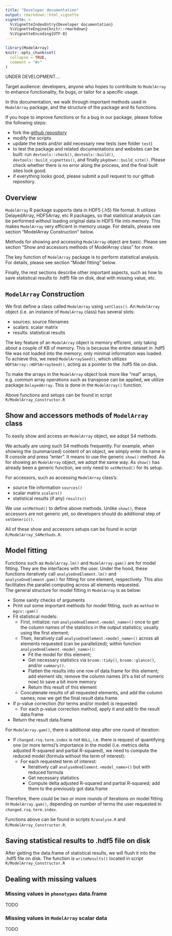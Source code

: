 ```yaml
---
title: "Developer documentation"
output: rmarkdown::html_vignette
vignette: >
  %\VignetteIndexEntry{Developer documentation}
  %\VignetteEngine{knitr::rmarkdown}
  %\VignetteEncoding{UTF-8}
---
```


```r
library(ModelArray)
knitr::opts_chunk$set(
  collapse = TRUE,
  comment = "#>"
)
```

UNDER DEVELOPMENT....

Target audience: developers, anyone who hopes to contribute to `ModelArray` to enhance functionality, fix bugs, or tailor for a specific usage. 

In this documentation, we walk through important methods used in `ModelArray` package, and the structure of the package and its functions.

If you hope to improve functions or fix a bug in our package, please follow the following steps:

* fork the [github repository](https://github.com/PennLINC/ModelArray)
* modify the scripts
* update the tests and/or add necessary new tests (see folder `test`)
* to test the package and related documentations and websites can be built: run `devtools::check()`, `devtools::build()`, `devtools::build_vignettes()`, and finally `pkgdown::build_site()`. Please check whether there is no error along the process, and the final built sites look good.
* if everything looks good, please submit a pull request to our github repository.

## Overview

`ModelArray` R package supports data in HDF5 (.h5) file format. It utilizes DelayedArray, HDF5Array, etc R packages, so that statistical analysis can be performed without loading original data in HDF5 file into memory. This makes `ModelArray` very efficient in memory usage. For details, please see section "ModelArray Construction" below. \

Methods for showing and accessing `ModelArray` object are basic. Please see section "Show and accessors methods of ModelArray class" for more.

The key function of `ModelArray` package is to perform statistical analysis. For details, please see section "Model fitting" below. \

Finally, the rest sections describe other important aspects, such as how to save statistical results to .hdf5 file on disk, deal with missing value, etc.

## `ModelArray` Construction
We first define a class called `ModelArray` using `setClass()`. An `ModelArray` object (i.e. an instance of `ModelArray` class) has several slots:

* sources: source filenames
* scalars: scalar matrix
* results: statistical results

The key feature of an `ModelArray` object is memory efficient, only taking about a couple of KB of memory. This is because the entire dataset in .hdf5 file was not loaded into the memory; only minimal information was loaded. To achieve this, we need `ModelArraySeed()`, which utilizes `HDF5Array::HDF5ArraySeed()`, acting as a pointer to the .hdf5 file on disk. 

To make the arrays in the `ModelArray` object look more like "real" arrays, e.g. common array operations such as transpose can be applied, we utilize package `DelayedArray`. This is done in the `ModelArray()` function.

Above functions and setups can be found in script `R/ModelArray_Constructor.R`

## Show and accessors methods of `ModelArray` class
To easily show and access an `ModelArray` object, we adopt S4 methods. 

We actually are using such S4 methods frequently. For example, when showing the (summarized) content of an object, we simply enter its name in R console and press "enter". It means to use the generic `show()` method. As for showing an `ModelArray` object, we adopt the same way. As `show()` has already been a generic function, we only need to `setMethod()` for its setup.

For accessors, such as accessing `ModelArray` class's:

* source file information `sources()`
* scalar matrix `scalars()`
* statistical results (if any) `results()`

We use `setMethod()` to define above methods. Unlike `show()`, these accessors are not generic yet, so developers should do additional step of `setGeneric()`.

All of these show and accessors setups can be found in script `R/ModelArray_S4Methods.R`.


## Model fitting
Functions such as `ModelArray.lm()` and `ModelArray.gam()` are for model fitting. They are the interfaces with the user. Under the hood, these functions iteratively call `analyseOneElement.lm()` and `analyseOneElement.gam()` for fitting for one element, respectively. This also facilitates the parallel computing across all elements requested.  
The general structure for model fitting in `ModelArray` is as below: 

* Some sanity checks of arguments
* Print out some important methods for model fitting, such as `method` in `mgcv::gam()`
* Fit statistical models:
  * First, initialize: run `analyseOneElement.<model_name>()` once to get the column names of the statistics in the output statistics; usually using the first element;
  * Then, iteratively call `analyseOneElement.<model_name>()` across all elements requested (can be parallelized); within function `analyseOneElement.<model_name>()`:
    * Fit the model for this element;
    * Get necessary statistics via `broom::tidy()`, `broom::glance()`, and/or `summary()`. 
    * Flatten the results into one row of data.frame for this element; add element ids; remove the column names (it's a list of numeric now) to save a bit more memory
    * Return this result of this element
  * Concatenate results of all requested elements, and add the column names; now we get the final result data.frame
* If p-value correction (for terms and/or model) is requested:
  * For each p-value correction method, apply it and add to the result data.frame
* Return the result data.frame

For `ModelArray.gam()`, there is additional step after one round of iteration:

* If `changed.rsq.term.index` is not `NULL`, i.e. there is request of quantifying one (or more terms)'s importance in the model (i.e. metrics delta adjusted R-squared and partial R-squared), we need to compute the reduced model (formula without the term of interest):
  * For each requested term of interest:
    * Iteratively call `analyseOneElement.<model_name>()` but with reduced formula
    * Get necessary statistics
    * Compute delta adjusted R-squared and partial R-squared; add them to the previously got data.frame
  
Therefore, there could be two or more rounds of iterations on model fitting in `ModelArray.gam()`, depending on number of terms the user requested in `changed.rsq.term.index`.

Functions above can be found in scripts `R/analyse.R` and `R/ModelArray_Constructor.R`.


## Saving statistical results to .hdf5 file on disk
After getting the data.frame of statistical results, we will flush it into the .hdf5 file on disk. The function is `writeResults()` located in script `R/ModelArray_Constructor.R`


## Dealing with missing values
### Missing values in `phenotypes` data.frame
TODO

### Missing values in `ModelArray` scalar data
TODO
